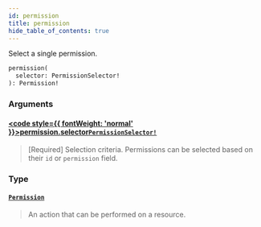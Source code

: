 ```yaml
---
id: permission
title: permission
hide_table_of_contents: true
---
```








Select a single permission.

```graphql
permission(
  selector: PermissionSelector!
): Permission!
```


### Arguments

#### [<code style={{ fontWeight: 'normal' }}>permission.<b>selector</b></code>](#)<Bullet />[`PermissionSelector!`](/docs/directory-api-reference/schema/permissions/inputs/permission-selector) <Badge class="secondary" text="non-null"/> <Badge class="secondary" text="input"/> <Badge class="secondary" text="permissions"/>
> [Required] Selection criteria. Permissions can be selected based on their `id` or `permission` field.
> 

### Type

#### [`Permission`](/docs/directory-api-reference/schema/permissions/objects/permission) <Badge class="secondary" text="object"/> <Badge class="secondary" text="permissions"/>
> An action that can be performed on a resource.
> 





